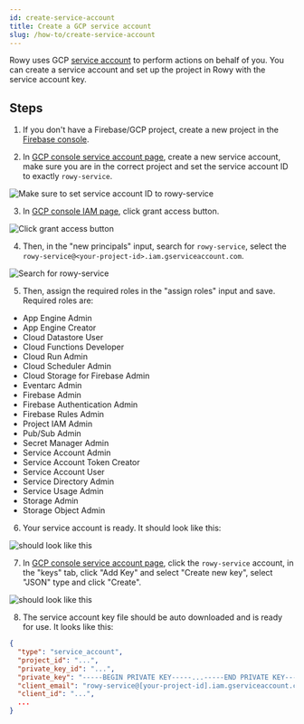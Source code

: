 ```yaml
---
id: create-service-account
title: Create a GCP service account
slug: /how-to/create-service-account
---
```



Rowy uses GCP [service account](https://cloud.google.com/iam/docs/service-account-overview) to perform actions on behalf of you. You can create a service account and set up the project in Rowy with the service account key.

## Steps

1. If you don't have a Firebase/GCP project, create a new project in the [Firebase console](https://console.firebase.google.com/).

2. In [GCP console service account page](https://console.cloud.google.com/iam-admin/serviceaccounts), create a new service account, make sure you are in the correct project and set the service account ID to exactly `rowy-service`.
<img src={imageCreate} alt="Make sure to set service account ID to rowy-service" />

3. In [GCP console IAM page](https://console.cloud.google.com/iam-admin/iam), click grant access button.
<img src={imageGrantAccessButton} alt="Click grant access button" />

4. Then, in the "new principals" input, search for `rowy-service`, select the `rowy-service@<your-project-id>.iam.gserviceaccount.com`.
<img src={imageSearchAccountEmail} alt="Search for rowy-service" />

5. Then, assign the required roles in the "assign roles" input and save. Required roles are:
- App Engine Admin
- App Engine Creator
- Cloud Datastore User
- Cloud Functions Developer
- Cloud Run Admin
- Cloud Scheduler Admin
- Cloud Storage for Firebase Admin
- Eventarc Admin
- Firebase Admin
- Firebase Authentication Admin
- Firebase Rules Admin
- Project IAM Admin
- Pub/Sub Admin
- Secret Manager Admin
- Service Account Admin
- Service Account Token Creator
- Service Account User
- Service Directory Admin
- Service Usage Admin
- Storage Admin
- Storage Object Admin

6. Your service account is ready. It should look like this:
<img src={imageResult} alt="should look like this" />

7. In [GCP console service account page](https://console.cloud.google.com/iam-admin/serviceaccounts), click the `rowy-service` account, in the "keys" tab, click "Add Key" and select "Create new key", select "JSON" type and click "Create".
<img src={imageAddKey} alt="should look like this" />

8. The service account key file should be auto downloaded and is ready for use. It looks like this:
```json
{
  "type": "service_account",
  "project_id": "...",
  "private_key_id": "...",
  "private_key": "-----BEGIN PRIVATE KEY-----...-----END PRIVATE KEY-----\n",
  "client_email": "rowy-service@[your-project-id].iam.gserviceaccount.com",
  "client_id": "...",
  ...
}
```
